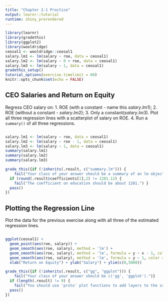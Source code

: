 ```yaml
---
title: "Chapter 2-1 Practice"
output: learnr::tutorial
runtime: shiny_prerendered
---
```


```r
library(learnr)
library(gradethis)
library(ggplot2)
library(wooldridge)
ceosal1 <- wooldridge::ceosal1
salary.lm1 <- lm(salary ~ roe, data = ceosal1)
salary.lm2 <- lm(salary ~ 0 + roe, data = ceosal1)
salary.lm3 <- lm(salary ~ 1, data = ceosal1)
gradethis_setup()
tutorial_options(exercise.timelimit = 60)
knitr::opts_chunk$set(echo = FALSE)
```

## CEO Salaries and Return on Equity

Regress CEO salary on: 
1. ROE (with a constant - name this $salary.lm1$); 
2. ROE (without a constant - $salary.lm2$); 
3. Only a constant($salary.lm3$). Plot all three regression lines with a scatterplot of salary on ROE. 
4. Run a `summary()` of all three regressions. 

```r

```

```r
salary.lm1 <- lm(salary ~ roe, data = ceosal1)
salary.lm2 <- lm(salary ~ roe - 1, data = ceosal1)
salary.lm3 <- lm(salary ~ 1, data = ceosal1)
summary(salary.lm1)
summary(salary.lm2)
summary(salary.lm3)
```

```r
grade_this({if (!inherits(.result, c("summary.lm"))) {
    fail("Your class of your answer should be a summary of an lm object.")}
  if (round(.result$coefficients[1],2) != 1281.12) { 
    fail("The coefficient on education should be about 1281.") }
  pass()
})
```

## Plotting the Regression Line

Plot the data for the previous exercise along with all three of the estimated regression lines. 

```r

```

```r
ggplot(ceosal1) + 
  geom_point(aes(roe, salary)) + 
  geom_smooth(aes(roe, salary), method = 'lm') + 
  geom_smooth(aes(roe, salary), method = 'lm', formula = y ~ x - 1, color = 'red') + 
  geom_smooth(aes(roe, salary), method = 'lm', formula = y ~ 1, color = 'darkgreen') + 
  xlab("Return on Equity") + ylab("Salary") + ylim(c(0,5000))
```

```r
grade_this({if (!inherits(.result, c("gg", "ggplot"))) {
    fail("Your class of your answer should be c('gg', 'ggplot').")}
  if (length(.result) != 9) { 
    fail("You should use 'proto' plot functions to add layers to the same plot" ) }
  pass()
})
```


